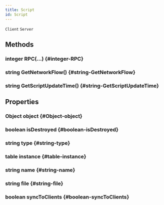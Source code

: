 ```yaml
---
title: Script
id: Script
---
```

`Client`
`Server`

## Methods

### integer RPC(...) {#integer-RPC}

### string GetNetworkFlow() {#string-GetNetworkFlow}

### string GetScriptUpdateTime() {#string-GetScriptUpdateTime}

## Properties

### Object object {#Object-object}

### boolean isDestroyed {#boolean-isDestroyed}

### string type {#string-type}

### table instance {#table-instance}

### string name {#string-name}

### string file {#string-file}

### boolean syncToClients {#boolean-syncToClients}

